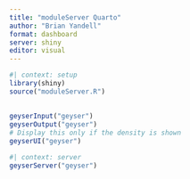 ```yaml
---
title: "moduleServer Quarto"
author: "Brian Yandell"
format: dashboard
server: shiny
editor: visual
---
```


```r
#| context: setup
library(shiny)
source("moduleServer.R")
```

## 

```r
geyserInput("geyser")
geyserOutput("geyser")
# Display this only if the density is shown
geyserUI("geyser")
```

```r
#| context: server
geyserServer("geyser")
```
